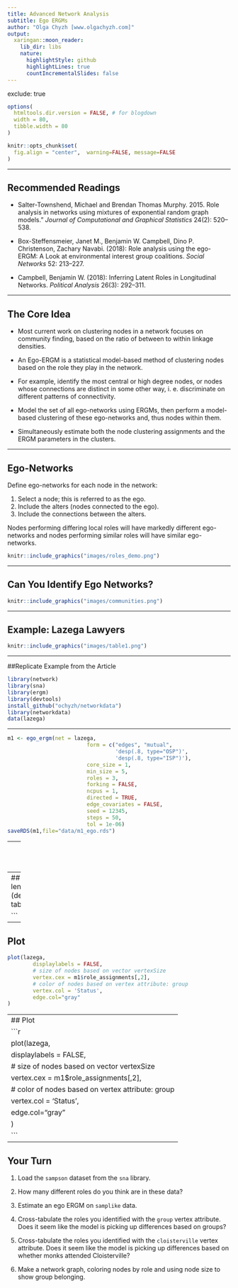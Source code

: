 ```yaml
---
title: Advanced Network Analysis
subtitle: Ego ERGMs
author: "Olga Chyzh [www.olgachyzh.com]"
output:
  xaringan::moon_reader:
    lib_dir: libs
    nature:
      highlightStyle: github
      highlightLines: true
      countIncrementalSlides: false
---
```


exclude: true

```r
options(
  htmltools.dir.version = FALSE, # for blogdown
  width = 80,
  tibble.width = 80
)

knitr::opts_chunk$set(
  fig.align = "center",  warning=FALSE, message=FALSE
)


```

---

## Recommended Readings

- Salter-Townshend, Michael and Brendan Thomas Murphy. 2015. Role analysis in networks using mixtures of exponential random graph models." *Journal of Computational and Graphical Statistics* 24(2): 520--538.

- Box-Steffensmeier, Janet M., Benjamin W. Campbell, Dino P. Christenson, Zachary Navabi. (2018): Role analysis using the ego-ERGM: A Look at environmental interest group coalitions. *Social Networks* 52: 213--227. 

- Campbell, Benjamin W. (2018): Inferring Latent Roles in Longitudinal Networks.
*Political Analysis* 26(3): 292--311.

---

## The Core Idea

- Most current work on clustering nodes in a network focuses on community finding, based on the ratio of between to within linkage densities.

- An Ego-ERGM is a statistical model-based method of clustering nodes based on the role they play in the network.

- For example, identify the most central or high degree nodes, or nodes whose connections are distinct in some other way, i. e. discriminate on different patterns of connectivity.

- Model the set of all ego-networks using ERGMs, then perform a model-based clustering of these ego-networks and, thus nodes within them.

- Simultaneously estimate both the node clustering assignments and the ERGM parameters in the clusters.

---

## Ego-Networks

Define ego-networks for each node in the network:

1. Select a node; this is referred to as the ego.
2. Include the alters (nodes connected to the ego).
3. Include the connections between the alters.

Nodes performing differing local roles will have markedly different ego-networks and nodes performing similar roles will have similar ego-networks.

```r
knitr::include_graphics("images/roles_demo.png")
```

---

## Can You Identify Ego Networks?

```r
knitr::include_graphics("images/communities.png")
```




---

## Example: Lazega Lawyers

```r
knitr::include_graphics("images/table1.png")
```


---

##Replicate Example from the Article

```r
library(network)
library(sna)
library(ergm)
library(devtools)
install_github("ochyzh/networkdata")
library(networkdata)
data(lazega)
```


---


```r
m1 <- ego_ergm(net = lazega,
                         form = c("edges", "mutual",
                                  'desp(.8, type="OSP")',
                                  'desp(.8, type="ISP")'),
                         core_size = 1,
                         min_size = 5,
                         roles = 3,
                         forking = FALSE,
                         ncpus = 1,
                         directed = TRUE,
                         edge_covariates = FALSE,
                         seed = 12345,
                         steps = 50,
                         tol = 1e-06)
saveRDS(m1,file="data/m1_ego.rds")
```


---
```r
m1<-readRDS("data/m1_ego.rds")
m1$group.theta
m1$role_assignments
nrow(m1$role_assignments)



```
---
## Replicate the Table
```r
length(v.attrs$Status[-58]) #It kicks out node 58 (degree=0?)
table(v.attrs$Status[-58],m1$role_assignments[,2])

```
---
## Plot
```r
plot(lazega,
        displaylabels = FALSE,
        # size of nodes based on vector vertexSize
        vertex.cex = m1$role_assignments[,2],
        # color of nodes based on vertex attribute: group
        vertex.col = 'Status',
        edge.col="gray"
)
```
---
## Plot
```r
plot(lazega,
        displaylabels = FALSE,
        # size of nodes based on vector vertexSize
        vertex.cex = m1$role_assignments[,2],
        # color of nodes based on vertex attribute: group
        vertex.col = 'Status',
        edge.col="gray"
)
```
---
## Your Turn

1. Load the `sampson` dataset from the `sna` library.

2. How many different roles do you think are in these data?

3. Estimate an ego ERGM on `samplike` data. 

4. Cross-tabulate the roles you identified with the `group` vertex attribute. Does it seem like the model is picking up differences based on groups?

5. Cross-tabulate the roles you identified with the `cloisterville` vertex attribute. Does it seem like the model is picking up differences based on whether monks attended Cloisterville?

6. Make a network graph, coloring nodes by role and using node size to show group belonging.


 
